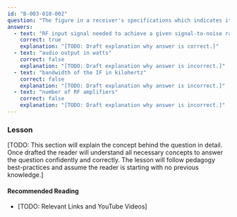 ```yaml
---
id: "B-003-010-002"
question: "The figure in a receiver's specifications which indicates its sensitivity is the:"
answers:
  - text: "RF input signal needed to achieve a given signal-to-noise ratio"
    correct: true
    explanation: "[TODO: Draft explanation why answer is correct.]"
  - text: "audio output in watts"
    correct: false
    explanation: "[TODO: Draft explanation why answer is incorrect.]"
  - text: "bandwidth of the IF in kilohertz"
    correct: false
    explanation: "[TODO: Draft explanation why answer is incorrect.]"
  - text: "number of RF amplifiers"
    correct: false
    explanation: "[TODO: Draft explanation why answer is incorrect.]"
---
```


### Lesson

[TODO: This section will explain the concept behind the question in detail. Once drafted the reader will understand all necessary concepts to answer the question confidently and correctly. The lesson will follow pedagogy best-practices and assume the reader is starting with no previous knowledge.]

#### Recommended Reading

- [TODO: Relevant Links and YouTube Videos]
